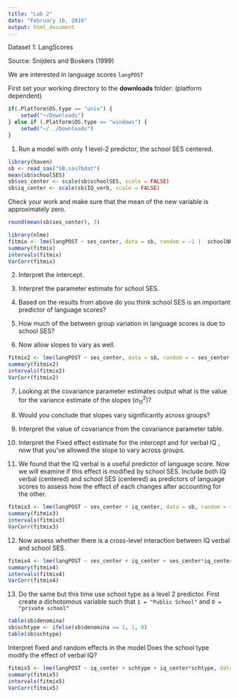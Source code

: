 ```yaml
---
title: "Lab 2"
date: "February 16, 2016"
output: html_document
---
```


Dataset 1: LangScores

Source: Snijders and Boskers (1999)


We are interested in language scores `langPOST`

First set your working directory to the __downloads__ folder: (platform dependent)
```r
if(.Platform$OS.type == "unix") {
    setwd("~/Downloads")
} else if (.Platform$OS.type == "windows") {
    setwd("~/../Downloads")
}
```

1. Run a model with only 1 level-2 predictor, the school SES centered.

```r
library(haven)
sb <- read_sas("SB.sas7bdat")
mean(sb$schoolSES)
sb$ses_center <- scale(sb$schoolSES, scale = FALSE)
sb$iq_center <- scale(sb$IQ_verb, scale = FALSE)
```

Check your work and make sure that the mean of the new variable is approximately zero.

```r
round(mean(sb$ses_center), 3)
```

```r
library(nlme)
fitmix <- lme(langPOST ~ ses_center, data = sb, random = ~1 |  schoolNR)
summary(fitmix)
intervals(fitmix)
VarCorr(fitmix)
```

2. Interpret the intercept.

3. Interpret the parameter estimate for school SES.

4. Based on the results from above do you think school SES is an important predictor of language scores?

5. How much of the between group variation in language scores is due to school SES?

6. Now allow slopes to vary as well.

```r
fitmix2 <- lme(langPOST ~ ses_center, data = sb, random = ~ ses_center | schoolNR)
summary(fitmix2)
intervals(fitmix2)
VarCorr(fitmix2)
```

7. Looking at the covariance parameter estimates output what is the value for the variance estimate of the slopes ($\sigma_{11}^2$)?

8. Would you conclude that slopes vary significantly across groups?

9. Interpret the value of covariance from the covariance parameter table.


10. Interpret the Fixed effect estimate for the intercept and for verbal IQ  , now that you’ve allowed the slope to vary across groups.


11. We found that the IQ verbal is a useful predictor of language score. Now we will examine if this effect is modified by school SES. Include both IQ verbal (centered) and  school SES (centered) as predictors of language scores to assess how the effect of each changes after accounting for the other.

```r
fitmix3 <- lme(langPOST ~ ses_center + iq_center, data = sb, random = ~ iq_center | schoolNR)
summary(fitmix3)
intervals(fitmix3)
VarCorr(fitmix3)
```

12. Now assess whether there is a cross-level interaction between IQ verbal and school SES.

```r
fitmix4 <- lme(langPOST ~ ses_center + iq_center + ses_center*iq_center, data = sb, random = ~ iq_center | schoolNR)
summary(fitmix4)
intervals(fitmix4)
VarCorr(fitmix4)
```

13. Do the same but this time use school type as a level 2 predictor.
First create a dichotomous variable such that `1 = "Public School"` and `0 = "private school"`

```r
table(sb$denomina)
sb$schtype <- ifelse(sb$denomina == 1, 1, 0)
table(sb$schtype)
```

Interpret fixed and random effects in the model
Does the school type modify the effect of verbal IQ?

```r
fitmix5 <- lme(langPOST ~ iq_center + schtype + iq_center*schtype, data = sb, random = ~ iq_center | schoolNR)
summary(fitmix5)
intervals(fitmix5)
VarCorr(fitmix5)
```
